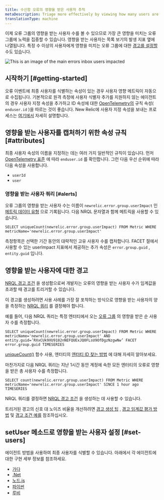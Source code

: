 ```yaml
---
title: 수신함 오류의 영향을 받은 사용자 추적
metaDescription: Triage more effectively by viewing how many users are impacted by an error group.
translationType: machine
---
```



이제 오류 그룹의 영향을 받는 사용자 수를 볼 수 있으므로 가장 큰 영향을 미치는 오류 그룹에 노력을 집중할 수 있습니다. 영향을 받는 사용자는 목록 보기의 발생 지표 옆에 나열됩니다. 특정 수 이상의 사용자에게 영향을 미치는 오류 그룹에 대한 [경고를 설정할](https://docs.newrelic.com/docs/errors-inbox/error-users-impacted/#alerting-on-users-impacted) 수도 있습니다.

<img
  title="An image showing how to navigate users impacted"
  alt="This is an image of the main errors inbox users impacted"
  src={errorsinboxUsersImpacted}
/>

## 시작하기 [#getting-started]

오류 이벤트에 최종 사용자를 식별하는 속성이 있는 경우 사용자 영향 메트릭이 자동으로 수집됩니다. 기본적으로 원격 측정에 사용자 식별자 추가를 지원하지 않는 에이전트의 경우 사용자 지정 속성을 추가하고 ID 속성에 대한 [OpenTelemetry의](/docs/more-integrations/open-source-telemetry-integrations/opentelemetry/opentelemetry-introduction) 규칙 속성( `enduser.id` )을 따르는 것이 좋습니다. New Relic에 사용자 지정 속성을 보내는 프로세스는 [여기에서](/docs/data-apis/custom-data/custom-events/collect-custom-attributes/#enabling-custom) 자세히 설명합니다.

## 영향을 받는 사용자를 캡처하기 위한 속성 규칙 [#attributes]

최종 사용자 속성의 이름을 지정하는 데는 여러 가지 일반적인 규칙이 있습니다. 먼저 [OpenTelemetry 표준](https://opentelemetry.io/docs/reference/specification/trace/semantic_conventions/span-general/#general-identity-attributes) 에 따라 `enduser.id` 를 확인합니다. 그런 다음 우선 순위에 따라 다음 속성을 사용합니다.

* `userId`
* `user`

### 영향을 받는 사용자 쿼리 [#alerts]

오류 그룹의 영향을 받는 사용자 수는 이름이 `newrelic.error.group.userImpact` 인 [메트릭 데이터 유형](https://docs.newrelic.com/docs/data-apis/understand-data/metric-data/metric-data-type/) 으로 기록됩니다. 다음 NRQL 문자열과 함께 메트릭을 사용할 수 있습니다.

```
SELECT uniqueCount(newrelic.error.group.userImpact) FROM Metric WHERE metricName='newrelic.error.group.userImpact'
```

측정항목은 선택한 기간 동안의 대략적인 고유 사용자 수를 캡처합니다. FACET 절에서 사용할 수 있는 userImpact 지표에서 제공하는 추가 속성은 `error.group.guid` , `entity.guid` 입니다.

## 영향을 받는 사용자에 대한 경고

[NRQL 경고 조건](https://docs.newrelic.com/docs/alerts-applied-intelligence/new-relic-alerts/alert-conditions/create-alert-conditions/) 을 생성함으로써 개발자는 오류의 영향을 받는 사용자 수가 임계값을 초과할 때 경고를 트리거할 수 있습니다.

이 경고를 생성하려면 사용 사례를 가장 잘 포착하는 방식으로 영향을 받는 사용자의 양을 측정하는 [NRQL 쿼리](https://docs.newrelic.com/docs/query-your-data/nrql-new-relic-query-language/get-started/introduction-nrql-new-relics-query-language/) 를 결정해야 합니다.

예를 들어, 다음 NRQL 쿼리는 특정 엔터티에서 오는 [오류 그룹](https://docs.newrelic.com/docs/errors-inbox/errors-inbox/#groups) 의 영향을 받은 순 사용자 수를 측정합니다.

```
SELECT uniqueCount(newrelic.error.group.userImpact) FROM Metric WHERE metricName='newrelic.error.group.userImpact' AND entity.guid=’RXxCUk9XU9182nNEFQUExJQ0FLsU9OfDgzNzgwNw’ FACET error.group.guid TIMESERIES
```

[uniqueCount()](https://docs.newrelic.com/docs/alerts-applied-intelligence/new-relic-alerts/alert-conditions/create-nrql-alert-conditions/) 함수 사용, 엔터티의 [엔터티 ID 찾는 방법](https://docs.newrelic.com/docs/new-relic-solutions/new-relic-one/core-concepts/what-entity-new-relic/#find) 에 대해 자세히 알아보세요.

마찬가지로 다음 NRQL 쿼리는 지난 1시간 동안 계정에 속한 모든 엔터티의 오류로 영향을 받은 총 사용자 수를 측정합니다.

```
SELECT count(newrelic.error.group.userImpact) FROM Metric WHERE metricName='newrelic.error.group.userImpact' SINCE 1 hour ago TIMESERIES
```

NRQL 쿼리를 결정하면 [NRQL 경고 조건](https://docs.newrelic.com/docs/alerts-applied-intelligence/new-relic-alerts/alert-conditions/create-nrql-alert-conditions/#create) 을 생성하는 데 사용할 수 있습니다.

트리거된 경고의 신호 대 노이즈 비율을 개선하려면 [경고 생성 팁](https://docs.newrelic.com/docs/alerts-applied-intelligence/new-relic-alerts/alert-conditions/create-nrql-alert-conditions/#condition-tips) , [경고 임계값 평가 방법](https://docs.newrelic.com/docs/alerts-applied-intelligence/new-relic-alerts/alert-conditions/create-nrql-alert-conditions/#advanced-signal) 및 [경고 조건 예를](https://docs.newrelic.com/docs/alerts-applied-intelligence/new-relic-alerts/alert-conditions/create-nrql-alert-conditions/#examples) 참조하십시오.

## setUser 메소드로 영향을 받는 사용자 설정 [#set-users]

에이전트 방법을 사용하여 최종 사용자를 식별할 수 있습니다. 아래에서 각 에이전트에 대한 구현 세부 정보를 참조하세요.

* [가다](/docs/apm/agents/go-agent/api-guides/guide-using-go-agent-api/#user-tracking)
* [.Net](/docs/apm/agents/net-agent/net-agent-api/itransaction/#setuserid)
* [노드.js](/docs/apm/agents/nodejs-agent/api-guides/nodejs-agent-api/#setUserID)
* [파이썬](/docs/apm/agents/python-agent/python-agent-api/setuserid-python-agent-api/)
* [루비](/docs/apm/agents/ruby-agent/api-guides/sending-handled-errors-new-relic/#user-tracking)